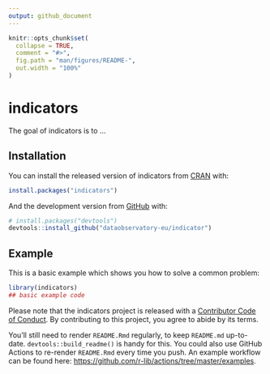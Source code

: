 ```yaml
---
output: github_document
---
```


<!-- README.md is generated from README.Rmd. Please edit that file -->

```r
knitr::opts_chunk$set(
  collapse = TRUE,
  comment = "#>",
  fig.path = "man/figures/README-",
  out.width = "100%"
)
```

# indicators

<!-- badges: start -->
<!-- badges: end -->

The goal of indicators is to ...

## Installation

You can install the released version of indicators from [CRAN](https://CRAN.R-project.org) with:

``` r
install.packages("indicators")
```

And the development version from [GitHub](https://github.com/) with:

``` r
# install.packages("devtools")
devtools::install_github("dataobservatory-eu/indicator")
```
## Example

This is a basic example which shows you how to solve a common problem:

```r
library(indicators)
## basic example code
```

Please note that the indicators project is released with a [Contributor Code of Conduct](https://contributor-covenant.org/version/2/0/CODE_OF_CONDUCT.html). By contributing to this project, you agree to abide by its terms.

You'll still need to render `README.Rmd` regularly, to keep `README.md` up-to-date. `devtools::build_readme()` is handy for this. You could also use GitHub Actions to re-render `README.Rmd` every time you push. An example workflow can be found here: <https://github.com/r-lib/actions/tree/master/examples>.



